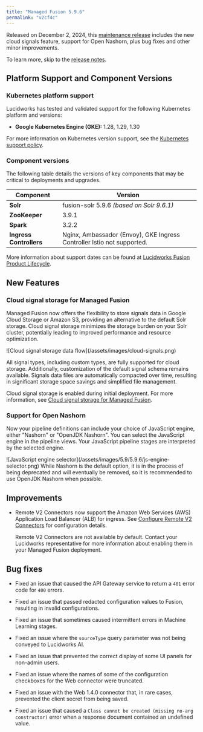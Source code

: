 ```yaml
---
title: "Managed Fusion 5.9.6"
permalink: "v2cf4c"
---
```


Released on December 2, 2024,
this [maintenance release](/policies/7shln5/lucidworks-version-support-lifecycle#maintenance-release-support-policy) includes
the new cloud signals feature, support for Open Nashorn, plus bug fixes and other minor improvements.

To learn more, skip to the [release notes](#rel-notes).

## Platform Support and Component Versions

### Kubernetes platform support

Lucidworks has tested and validated support for the following Kubernetes platform and versions:

* **Google Kubernetes Engine (GKE):** 1.28, 1.29, 1.30

For more information on Kubernetes version support, see the [Kubernetes support policy](/policies/7shln5/lucidworks-version-support-lifecycle#kubernetes-support).

### Component versions

The following table details the versions of key components that may be critical to deployments and upgrades.

| Component | Version |
| --- | --- |
| **Solr** | fusion-solr 5.9.6  *(based on Solr 9.6.1)* |
| **ZooKeeper** | 3.9.1 |
| **Spark** | 3.2.2 |
| **Ingress Controllers** | Nginx, Ambassador (Envoy), GKE Ingress Controller  Istio not supported. |

More information about support dates can be found at [Lucidworks Fusion Product Lifecycle](/policies/7shln5/lucidworks-version-support-lifecycle).

## New Features

### Cloud signal storage for Managed Fusion

Managed Fusion now offers the flexibility to store signals data in Google Cloud Storage or Amazon S3, providing an alternative to the default Solr storage. Cloud signal storage minimizes the storage burden on your Solr cluster, potentially leading to improved performance and resource optimization.

<Frame>![Cloud signal storage data flow](/assets/images/cloud-signals.png)</Frame>

All signal types, including custom types, are fully supported for cloud storage. Additionally, customization of the default signal schema remains available. Signals data files are automatically compacted over time, resulting in significant storage space savings and simplified file management.

Cloud signal storage is enabled during initial deployment. For more information, see [Cloud signal storage for Managed Fusion](/managed-fusion/5.9/vcpe1e/cloud-signal-storage).

### Support for Open Nashorn

Now your pipeline definitions can include your choice of JavaScript engine, either "Nashorn" or "OpenJDK Nashorn".
You can select the JavaScript engine in the pipeline views.
Your JavaScript pipeline stages are interpreted by the selected engine.

<Frame>![JavaScript engine selector](/assets/images/5.9/5.9.6/js-engine-selector.png)</Frame>

<Note>
While Nashorn is the default option, it is in the process of being deprecated and will eventually be removed, so it is recommended to use OpenJDK Nashorn when possible.
</Note>

## Improvements

* Remote V2 Connectors now support the Amazon Web Services (AWS) Application Load Balancer (ALB) for ingress.
  See [Configure Remote V2 Connectors](/how-to/gy3add/configure-remote-v-2-connectors#enable-backend-ingress) for configuration details.

  <Note>
  Remote V2 Connectors are not available by default. Contact your Lucidworks representative for more information about enabling them in your Managed Fusion deployment.
  </Note>

## Bug fixes

* Fixed an issue that caused the API Gateway service to return a `401` error code for `400` errors.

* Fixed an issue that passed redacted configuration values to Fusion, resulting in invalid configurations.

* Fixed an issue that sometimes caused intermittent errors in Machine Learning stages.

* Fixed an issue where the `sourceType` query parameter was not being conveyed to Lucidworks AI.

* Fixed an issue that prevented the correct display of some UI panels for non-admin users.

* Fixed an issue where the names of some of the configuration checkboxes for the Web connector were truncated.

* Fixed an issue with the Web 1.4.0 connector that, in rare cases, prevented the client secret from being saved.

* Fixed an issue that caused a `Class cannot be created (missing no-arg constructor)` error when a response document contained an undefined value.